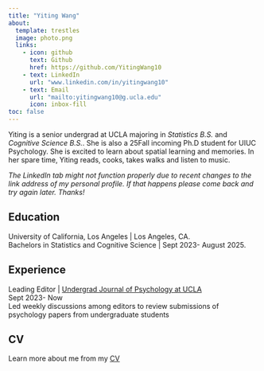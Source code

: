 ```yaml
---
title: "Yiting Wang"
about: 
  template: trestles
  image: photo.png
  links: 
    - icon: github
      text: Github
      href: https://github.com/YitingWang10
    - text: LinkedIn
      url: "www.linkedin.com/in/yitingwang10"
    - text: Email
      url: "mailto:yitingwang10@g.ucla.edu"
      icon: inbox-fill
toc: false
---
```


Yiting is a senior undergrad at UCLA majoring in *Statistics B.S.* and *Cognitive Science B.S.*. She is also a 25Fall incoming Ph.D student for UIUC Psychology. She is excited to learn about spatial learning and memories. In her spare time, Yiting reads, cooks, takes walks and listen to music.

*The LinkedIn tab might not function properly due to recent changes to the link address of my personal profile. If that happens please come back and try again later. Thanks!*

## Education
University of California, Los Angeles | Los Angeles, CA.  
Bachelors in Statistics and Cognitive Science | Sept 2023- August 2025.  

## Experience
Leading Editor | [Undergrad Journal of Psychology at UCLA](https://urjp.psych.ucla.edu/)   
Sept 2023- Now   
Led weekly discussions among editors to review submissions of psychology papers from undergraduate students

## CV
Learn more about me from my [CV](/CV.pdf)
 
 
